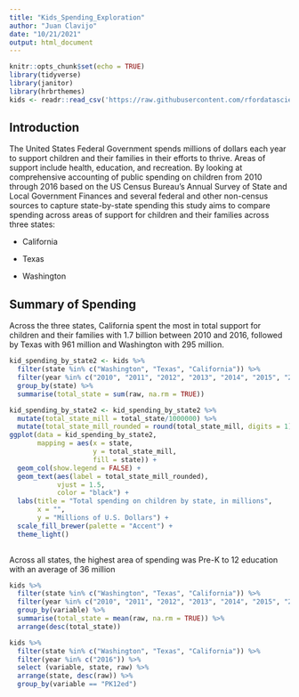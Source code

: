 ```yaml
---
title: "Kids_Spending_Exploration"
author: "Juan Clavijo"
date: "10/21/2021"
output: html_document
---
```


```r
knitr::opts_chunk$set(echo = TRUE)
library(tidyverse)
library(janitor)
library(hrbrthemes)
kids <- readr::read_csv('https://raw.githubusercontent.com/rfordatascience/tidytuesday/master/data/2020/2020-09-15/kids.csv')

```

## **Introduction**
The United States Federal Government spends millions of dollars each year to support children and their families in their efforts to thrive. Areas of support include health, education, and recreation. By looking at comprehensive accounting of public spending on children from 2010 through 2016 based on the US Census Bureau’s Annual Survey of State and Local Government Finances and several federal and other non-census sources to capture state-by-state spending this study aims to compare spending across areas of support for children and their families across three states:

- California 

- Texas

- Washington

## **Summary of Spending**
Across the three states, California spent the most in total support for children and their families with 1.7 billion between 2010 and 2016, followed by Texas with 961 million and Washington with 295 million.

```r
kid_spending_by_state2 <- kids %>% 
  filter(state %in% c("Washington", "Texas", "California")) %>% 
  filter(year %in% c("2010", "2011", "2012", "2013", "2014", "2015", "2016")) %>% 
  group_by(state) %>% 
  summarise(total_state = sum(raw, na.rm = TRUE))
```
```r
kid_spending_by_state2 <- kid_spending_by_state2 %>%
  mutate(total_state_mill = total_state/1000000) %>% 
  mutate(total_state_mill_rounded = round(total_state_mill, digits = 1))
ggplot(data = kid_spending_by_state2, 
       mapping = aes(x = state, 
                     y = total_state_mill,
                     fill = state)) +
  geom_col(show.legend = FALSE) +
  geom_text(aes(label = total_state_mill_rounded),
            vjust = 1.5,
            color = "black") +
  labs(title = "Total spending on children by state, in millions",
       x = "",
       y = "Millions of U.S. Dollars") +
  scale_fill_brewer(palette = "Accent") +
  theme_light()
  

```


Across all states, the highest area of spending was Pre-K to 12 education with an average of 36 million

```r
kids %>% 
  filter(state %in% c("Washington", "Texas", "California")) %>% 
  filter(year %in% c("2010", "2011", "2012", "2013", "2014", "2015", "2016")) %>% 
  group_by(variable) %>% 
  summarise(total_state = mean(raw, na.rm = TRUE)) %>% 
  arrange(desc(total_state))
```

```r
kids %>% 
  filter(state %in% c("Washington", "Texas", "California")) %>% 
  filter(year %in% c("2016")) %>% 
  select (variable, state, raw) %>% 
  arrange(state, desc(raw)) %>% 
  group_by(variable == "PK12ed")
```

